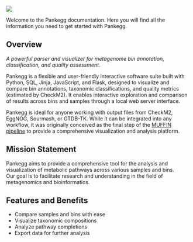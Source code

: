 
![](figures/PANKEGG_logo_small.png)

Welcome to the Pankegg documentation. Here you will find all the information you need to get started with Pankegg.

## Overview
 
*A powerful parser and visualizer for metagenome bin annotation, classification, and quality assessment.*

Pankegg is a flexible and user-friendly interactive software suite built with Python, SQL, Jinja, JavaScript, and Flask, designed to visualize and compare bin annotations, taxonomic classifications, and quality metrics (estimated by CheckM2). It enables interactive exploration and comparison of results across bins and samples through a local web server interface.

Pankegg is ideal for anyone working with output files from CheckM2, EggNOG, Sourmash, or GTDB-TK. While it can be integrated into any workflow, it was originally conceived as the final step of the [MUFFIN pipeline](https://github.com/RVanDamme/MUFFIN) to provide a comprehensive visualization and analysis platform.

## Mission Statement

Pankegg aims to provide a comprehensive tool for the analysis and visualization of metabolic pathways across various samples and bins.  
Our goal is to facilitate research and understanding in the field of metagenomics and bioinformatics.


## Features and Benefits

- Compare samples and bins with ease
- Visualize taxonomic compositions
- Analyze pathway completions
- Export data for further analysis

